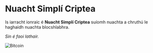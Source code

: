 
# Nuacht Simplí Criptea

Is iarracht ionraic é **Nuacht Simplí Criptea** suíomh nuachta a chruthú le haghaidh nuachta blocshlabhra.

_Sin é faoi lathair._

<Bleed>
  <Image
    src="/img/bitcoin-2560w.jpg"
    alt="Bitcoin"
    width={2560}
    height={1440}
  />
</Bleed>
